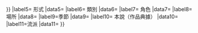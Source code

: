 {{Infobox
|bodystyle=width:300px;
|abovestyle=background:#FEDFE1;
|above={{{name}}}
|headerstyle= background:#ffeeee; font-size:x-large; font-weight:normal;
|header1=<span lang="ja">{{{name_ja}}}</span>

|labelstyle= background:#ffeeee; white-space:nowrap;
|label2= 作者
|data2={{{author|}}}
|label3= 編者
|data3= {{{reviser|}}}
|label4= 能柄（上演時的分類）
|data4= {{#switch: {{{category}}} | 1=初番目物 &mdash; ''脇能'' | 2=二番目物 &mdash; ''修羅能'' | 3=三番目物 &mdash; ''鬘能'' | 4=四番目物 &mdash; ''雜能'' | 5=五番目物 &mdash; ''切能'' | {{#if:{{{category|}}}|{{{category}}}|unknown}} }}
|label5= 形式
|data5= {{{mood|}}}
|label6= 類別
|data6= {{{style|}}}
|label7= 角色
|data7= {{{chars|}}}
|label8= 場所
|data8= {{{place|}}}
|label9=季節
|data9={{{time|}}}
|label10= 本說（作品典據）
|data10= {{{sources|}}}
|label11=流派
|data11= {{{schools|}}}
}}<noinclude>
{{documentation}}
</noinclude>